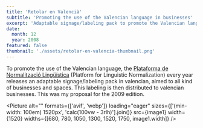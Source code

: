 ```yaml
---
title: 'Retolar en Valencià'
subtitle: 'Promoting the use of the Valencian language in businesses'
excerpt: 'Adaptable signage/labeling pack to promote the Valencian language in businesses.'
date:
  month: 12
  year: 2008
featured: false
thumbnail: './assets/retolar-en-valencia-thumbnail.png'
---
```



To promote the use of the Valencian language, the [Plataforma de Normalització Lingüística](https://www.dival.es/normalitzacio/) (Platform for Linguistic Normalization) every year releases an adaptable signage/labeling pack in valencian, aimed to all kind of businesses and spaces. This labeling is then distributed to valencian businesses. This was my proposal for the 2009 edition.

<Picture
  alt=""
  formats={['avif', 'webp']}
  loading="eager"
  sizes={['(min-width: 100em) 1520px', 'calc(100vw - 3rlh)'].join()}
  src={image1}
  width={1520}
  widths={[680, 780, 1050, 1300, 1520, 1750, image1.width]}
/>
